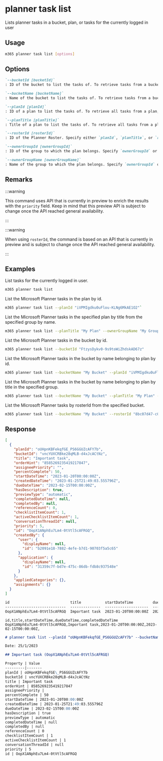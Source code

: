 
# planner task list

Lists planner tasks in a bucket, plan, or tasks for the currently logged in user

## Usage

```sh
m365 planner task list [options]
```

## Options

```md definition-list
`--bucketId [bucketId]`
: ID of the bucket to list the tasks of. To retrieve tasks from a bucket, specify `bucketId` or `bucketName`, but not both.

`--bucketName [bucketName]`
: Name of the bucket to list the tasks of. To retrieve tasks from a bucket, specify `bucketId` or `bucketName`, but not both.

`--planId [planId]`
: ID of a plan to list the tasks of. To retrieve all tasks from a plan, Specify either `planId`, `planTitle`, or `rosterId` but not multiple. Use in combination with `bucketName` to retrieve tasks from a specific bucket.

`--planTitle [planTitle]`
: Title of a plan to list the tasks of. To retrieve all tasks from a plan, Specify either `planId`, `planTitle`, or `rosterId` but not multiple. Always use in combination with either `ownerGroupId` or `ownerGroupName`. Use in combination with `bucketName` to retrieve tasks from a specific bucket.

`--rosterId [rosterId]`
: ID of the Planner Roster. Specify either `planId`, `planTitle`, or `rosterId` but not multiple.

`--ownerGroupId [ownerGroupId]`
: ID of the group to which the plan belongs. Specify `ownerGroupId` or `ownerGroupName` when using `planTitle`.

`--ownerGroupName [ownerGroupName]`
: Name of the group to which the plan belongs. Specify `ownerGroupId` or `ownerGroupName` when using `planTitle`.
```

<Global />

## Remarks

:::warning

This command uses API that is currently in preview to enrich the results with the `priority` field. Keep in mind that this preview API is subject to change once the API reached general availability.

:::

:::warning

When using `rosterId`, the command is based on an API that is currently in preview and is subject to change once the API reached general availability.

:::

## Examples

List tasks for the currently logged in user.

```sh
m365 planner task list
```

List the Microsoft Planner tasks in the plan by id.

```sh
m365 planner task list --planId "iVPMIgdku0uFlou-KLNg6MkAE1O2"`
```

List the Microsoft Planner tasks in the specified plan by title from the specified group by name.

```sh
m365 planner task list --planTitle "My Plan" --ownerGroupName "My Group"
```

List the Microsoft Planner tasks in the bucket by id.

```sh
m365 planner task list --bucketId "FtzysDykv0-9s9toWiZhdskAD67z"
```

List the Microsoft Planner tasks in the bucket by name belonging to plan by id.

```sh
m365 planner task list --bucketName "My Bucket" --planId "iVPMIgdku0uFlou-KLNg6MkAE1O2"
```

List the Microsoft Planner tasks in the bucket by name belonging to plan by title in the specified group.

```sh
m365 planner task list --bucketName "My Bucket" --planTitle "My Plan" --ownerGroupName "My Group"
```

List the Microsoft Planner tasks by rosterId from the specified bucket.

```sh
m365 planner task list --bucketName "My Bucket" --rosterId "8bc07d47-c06f-41e1-8f00-1c113c8f6067"
```

## Response

<Tabs>
  <TabItem value="JSON">

  ```json
  [
    {
      "planId": "oUHpnKBFekqfGE_PS6GGUZcAFY7b",
      "bucketId": "vncYUXCRBke28qMLB-d4xJcACtNz",
      "title": "Important task",
      "orderHint": "8585269235419217847",
      "assigneePriority": "",
      "percentComplete": 50,
      "startDateTime": "2023-01-20T00:00:00Z",
      "createdDateTime": "2023-01-25T21:49:03.555796Z",
      "dueDateTime": "2023-02-15T00:00:00Z",
      "hasDescription": true,
      "previewType": "automatic",
      "completedDateTime": null,
      "completedBy": null,
      "referenceCount": 0,
      "checklistItemCount": 1,
      "activeChecklistItemCount": 1,
      "conversationThreadId": null,
      "priority": 5,
      "id": "OopX1ANphEu7Lm4-0tVtl5cAFRGQ",
      "createdBy": {
        "user": {
          "displayName": null,
          "id": "b2091e18-7882-4efe-b7d1-90703f5a5c65"
        },
        "application": {
          "displayName": null,
          "id": "31359c7f-bd7e-475c-86db-fdb8c937548e"
        }
      },
      "appliedCategories": {},
      "assignments": {}
    }
  ]
  ```

  </TabItem>
  <TabItem value="Text">

  ```txt
  id                            title           startDateTime         dueDateTime           completedDateTime
  ----------------------------  --------------  --------------------  --------------------  -----------------
  OopX1ANphEu7Lm4-0tVtl5cAFRGQ  Important task  2023-01-20T00:00:00Z  2023-02-15T00:00:00Z  null
  ```

  </TabItem>
  <TabItem value="CSV">

  ```csv
  id,title,startDateTime,dueDateTime,completedDateTime
  OopX1ANphEu7Lm4-0tVtl5cAFRGQ,Important task,2023-01-20T00:00:00Z,2023-02-15T00:00:00Z,
  ```

  </TabItem>
  <TabItem value="Markdown">

  ```md
  # planner task list --planId "oUHpnKBFekqfGE_PS6GGUZcAFY7b" --bucketName "To do"

  Date: 25/1/2023

  ## Important task (OopX1ANphEu7Lm4-0tVtl5cAFRGQ)

  Property | Value
  ---------|-------
  planId | oUHpnKBFekqfGE\_PS6GGUZcAFY7b
  bucketId | vncYUXCRBke28qMLB-d4xJcACtNz
  title | Important task
  orderHint | 8585269235419217847
  assigneePriority |
  percentComplete | 50
  startDateTime | 2023-01-20T00:00:00Z
  createdDateTime | 2023-01-25T21:49:03.555796Z
  dueDateTime | 2023-02-15T00:00:00Z
  hasDescription | true
  previewType | automatic
  completedDateTime | null
  completedBy | null
  referenceCount | 0
  checklistItemCount | 1
  activeChecklistItemCount | 1
  conversationThreadId | null
  priority | 5
  id | OopX1ANphEu7Lm4-0tVtl5cAFRGQ
  ```

  </TabItem>
</Tabs>
